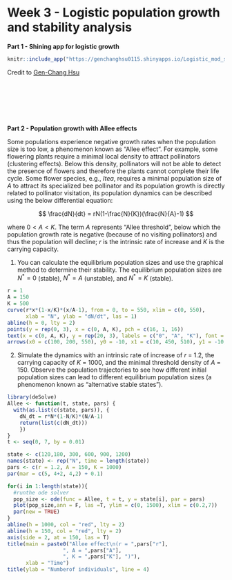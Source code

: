 # Week 3 - Logistic population growth and stability analysis {.unnumbered}

**Part 1 - Shining app for logistic growth**

```r
knitr::include_app("https://genchanghsu0115.shinyapps.io/Logistic_mod_shinyapp/", height = "500px")
```

Credit to [Gen-Chang Hsu](https://genchanghsu.github.io/index.html)

<br> <br> <br> <br> <br>

**Part 2 - Population growth with Allee effects**

Some populations experience negative growth rates when the population size is too low, a phenomenon known as "Allee effect". For example, some flowering plants require a minimal local density to attract pollinators (clustering effects). Below this density, pollinators will not be able to detect the presence of flowers and therefore the plants cannot complete their life cycle. Some flower species, e.g., *Itea*, requires a minimal population size of $A$ to attract its specialized bee pollinator and its population growth is directly related to pollinator visitation, its population dynamics can be described using the below differential equation:

$$
\frac{dN}{dt} = rN(1-\frac{N}{K})(\frac{N}{A}-1)
$$

where $0 < A < K$. The term $A$ represents "Allee threshold", below which the population growth rate is negative (because of no visiting pollinators) and thus the population will decline; $r$ is the intrinsic rate of increase and $K$ is the carrying capacity.

(1) You can calculate the equilibrium population sizes and use the graphical method to determine their stability. The equilibrium population sizes are $N^* = 0$ (stable), $N^* = A$ (unstable), and $N^* = K$ (stable).

```r
r = 1
A = 150
K = 500
curve(r*x*(1-x/K)*(x/A-1), from = 0, to = 550, xlim = c(0, 550),
      xlab = "N", ylab = "dN/dt", las = 1)
abline(h = 0, lty = 2)
points(y = rep(0, 3), x = c(0, A, K), pch = c(16, 1, 16))
text(x = c(0, A, K), y = rep(20, 3), labels = c("0", "A", "K"), font = 3, col = "blue")
arrows(x0 = c(100, 200, 550), y0 = -10, x1 = c(10, 450, 510), y1 = -10, length = 0.08, lwd = 2)
```

(2) Simulate the dynamics with an intrinsic rate of increase of $r$ = 1.2, the carrying capacity of $K$ = 1000, and the minimal threshold density of $A$ = 150. Observe the population trajectories to see how different initial population sizes can lead to different equilibrium population sizes (a phenomenon known as "alternative stable states").

```r
library(deSolve)
Allee <- function(t, state, pars) {
  with(as.list(c(state, pars)), {
    dN_dt = r*N*(1-N/K)*(N/A-1)
    return(list(c(dN_dt)))
    })
}
t <- seq(0, 7, by = 0.01)

state <- c(120,180, 300, 600, 900, 1200)
names(state) <- rep("N", time = length(state))
pars <- c(r = 1.2, A = 150, K = 1000)
par(mar = c(5, 4+2, 4,2) + 0.1)

for(i in 1:length(state)){
  #runthe ode solver
  pop_size <- ode(func = Allee, t = t, y = state[i], par = pars)
  plot(pop_size,ann = F, las =T, ylim = c(0, 1500), xlim = c(0.2,7))
  par(new = TRUE)
}
abline(h = 1000, col = "red", lty = 2)
abline(h = 150, col = "red", lty = 2)
axis(side = 2, at = 150, las = T)
title(main = paste0("Allee effect\n(r = ",pars["r"],
                  ", A = ",pars["A"],
                  ", K = ",pars["K"], ")"),
      xlab = "Time")
title(ylab = "Numberof individuals", line = 4)
```
